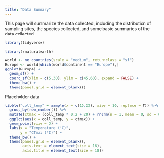 ```yaml
---
title: "Data Summary"
---
```


This page will summarize the data collected, including the distribution of sampling sites, the species collected, and some basic summaries of the data collected.

```r
library(tidyverse)

library(rnaturalearth)

world <- ne_countries(scale = "medium", returnclass = "sf")
Europe <- world[which(world$continent == "Europe"),]
ggplot(Europe) +
  geom_sf() + 
  coord_sf(xlim = c(5,30), ylim = c(45,60), expand = FALSE) + 
  theme_bw() + 
  theme(panel.grid = element_blank())

```

Placeholder data

```r

tibble("coll_temp" = sample(x = c(10:25), size = 10, replace = T)) %>% 
  group_by(row_number()) %>%  
  mutate(ctmax = (coll_temp * 0.2 + 20) + rnorm(n = 1, mean = 0, sd = 0.8)) %>% 
  ggplot(aes(x = coll_temp, y = ctmax)) + 
  geom_point(size = 3) + 
  labs(x = "Temperature (°C)",
       y = "CTmax (°C)") + 
  theme_bw() + 
  theme(panel.grid = element_blank(),
        axis.text = element_text(size = 16),
        axis.title = element_text(size = 18))

```
